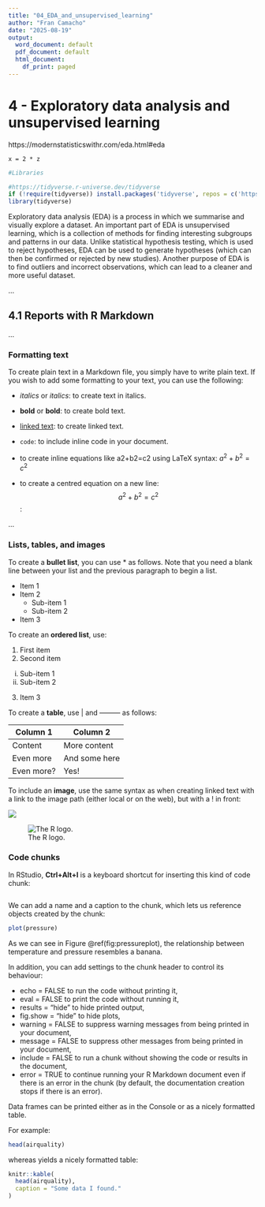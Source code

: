 ```yaml
---
title: "04_EDA_and_unsupervised_learning"
author: "Fran Camacho"
date: "2025-08-19"
output:
  word_document: default
  pdf_document: default
  html_document:
    df_print: paged
---
```



# 4 - Exploratory data analysis and unsupervised learning

https://modernstatisticswithr.com/eda.html#eda

`x = 2 * z`


```r
#Libraries

#https://tidyverse.r-universe.dev/tidyverse
if (!require(tidyverse)) install.packages('tidyverse', repos = c('https://tidyverse.r-universe.dev', 'https://cloud.r-project.org'))
library(tidyverse)


```


Exploratory data analysis (EDA) is a process in which we summarise and visually explore a dataset.
An important part of EDA is unsupervised learning, which is a collection of methods for finding interesting subgroups and patterns in our data. 
Unlike statistical hypothesis testing, which is used to reject hypotheses, EDA can be used to generate hypotheses
(which can then be confirmed or rejected by new studies). Another purpose of EDA is to find outliers and incorrect observations,
which can lead to a cleaner and more useful dataset.

...


## 4.1 Reports with R Markdown

...

### Formatting text

To create plain text in a Markdown file, you simply have to write plain text. 
If you wish to add some formatting to your text, you can use the following:

- _italics_ or *italics*: to create text in italics.

- __bold__ or **bold**: to create bold text.

- [linked text](http://www.modernstatisticswithr.com): to create linked text.

- `code`: to include inline code in your document.

- to create inline equations like a2+b2=c2 using LaTeX syntax:  $a^2 + b^2 = c^2$

- to create a centred equation on a new line: $$a^2 + b^2 = c^2$$: 

...


### Lists, tables, and images


To create a **bullet list**, you can use * as follows. Note that you need a blank line between your list and the previous paragraph to begin a list.

* Item 1
* Item 2
   + Sub-item 1
   + Sub-item 2
* Item 3


To create an **ordered list**, use:

1. First item
2. Second item
  i) Sub-item 1
  ii) Sub-item 2
3. Item 3

To create a **table**, use | and --------- as follows:

Column 1  | Column 2
--------- | ---------
Content  | More content
Even more  | And some here
Even more?  | Yes!


To include an **image**, use the same syntax as when creating linked text with a link to the image path 
(either local or on the web), but with a ! in front:

![](https://www.r-project.org/Rlogo.png)

![The R logo.](https://www.r-project.org/Rlogo.png)


### Code chunks

In RStudio, **Ctrl+Alt+I** is a keyboard shortcut for inserting this kind of code chunk:

```r

```

We can add a name and a caption to the chunk, which lets us reference objects created by the chunk:

```r
plot(pressure)
```

As we can see in Figure \@ref(fig:pressureplot), the relationship between temperature and pressure resembles a banana.

In addition, you can add settings to the chunk header to control its behaviour:

- echo = FALSE      to run the code without printing it,
- eval = FALSE      to print the code without running it,
- results = "hide"  to hide printed output,
- fig.show = "hide" to hide plots,
- warning = FALSE   to suppress warning messages from being printed in your document,
- message = FALSE   to suppress other messages from being printed in your document,
- include = FALSE   to run a chunk without showing the code or results in the document,
- error = TRUE      to continue running your R Markdown document even if there is an error in the chunk 
                    (by default, the documentation creation stops if there is an error).


Data frames can be printed either as in the Console or as a nicely formatted table. 

For example:

```r
head(airquality)
```
whereas yields a nicely formatted table:

```r
knitr::kable(
  head(airquality),
  caption = "Some data I found."
)
```



